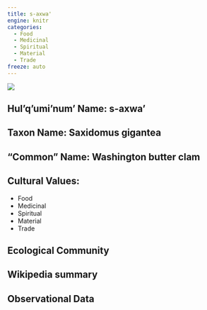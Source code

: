 ```yaml
---
title: s-axwa'
engine: knitr
categories:
  - Food
  - Medicinal
  - Spiritual
  - Material
  - Trade
freeze: auto
---
```

![](https://inaturalist-open-data.s3.amazonaws.com/photos/30549879/medium.jpg)

## **Hul'q'umi'num' Name**: s-axwa'
## **Taxon Name**: Saxidomus gigantea
## **"Common" Name**: Washington butter clam
## **Cultural Values**:

  - Food
  - Medicinal
  - Spiritual
  - Material
  - Trade

## **Ecological Community**
## **Wikipedia summary**
## **Observational Data**
